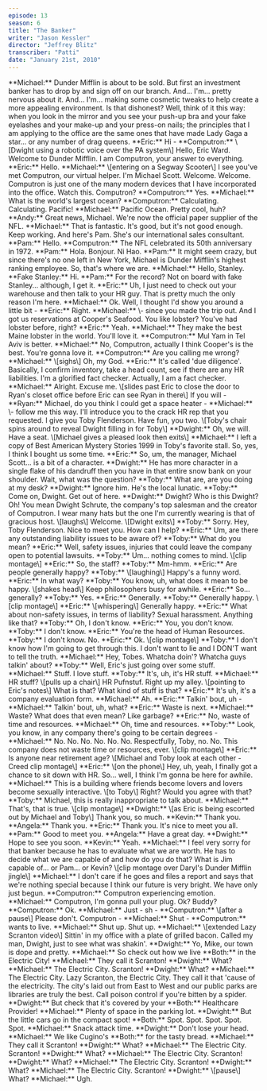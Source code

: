 ```yaml
---
episode: 13
season: 6
title: "The Banker"
writer: "Jason Kessler"
director: "Jeffrey Blitz"
transcriber: "Patti"
date: "January 21st, 2010"
---
```


<Scene>
**Michael:** Dunder Mifflin is about to be sold. But first an investment banker has to drop by and sign off on our branch. And... I'm... pretty nervous about it. And... I'm... making some cosmetic tweaks to help create a more appealing environment. Is that dishonest? Well, think of it this way: when you look in the mirror and you see your push-up bra and your fake eyelashes and your make-up and your press-on nails; the principles that I am applying to the office are the same ones that have made Lady Gaga a star... or any number of drag queens.  
</Scene>
<Scene>
**Eric:** Hi -  
**Computron:** \[Dwight using a robotic voice over the PA system\] Hello, Eric Ward. Welcome to Dunder Mifflin. I am Computron, your answer to everything.  
**Eric:** Hello.  
**Michael:** \[entering on a Segway Scooter\] I see you've met Computron, our virtual helper. I'm Michael Scott. Welcome. Welcome. Computron is just one of the many modern devices that I have incorporated into the office. Watch this. Computron?  
**Computron:** Yes.  
**Michael:** What is the world's largest ocean?  
**Computron:** Calculating. Calculating. Pacific!  
**Michael:** Pacific Ocean. Pretty cool, huh?  
**Andy:** Great news, Michael. We're now the official paper supplier of the NFL.  
**Michael:** That is fantastic. It's good, but it's not good enough. Keep working. And here's Pam. She's our international sales consultant.  
**Pam:** Hello.  
**Computron:** The NFL celebrated its 50th anniversary in 1972.  
**Pam:** Hola. Bonjour. Ni Hao.  
</Scene>
<Scene>
**Pam:** It might seem crazy, but since there's no one left in New York, Michael is Dunder Mifflin's highest ranking employee. So, that's where we are.  
</Scene>
<Scene>
**Michael:** Hello, Stanley.  
**Fake Stanley:** Hi.  
</Scene>
<Scene>
**Pam:** For the record? Not on board with fake Stanley... although, I get it.  
</Scene>
<Scene>
**Eric:** Uh, I just need to check out your warehouse and then talk to your HR guy. That is pretty much the only reason I'm here.  
**Michael:** Ok. Well, I thought I'd show you around a little bit -   
**Eric:** Right.  
**Michael:** \- since you made the trip out. And I got us reservations at Cooper's Seafood. You like lobster? You've had lobster before, right?  
**Eric:** Yeah.  
**Michael:** They make the best Maine lobster in the world. You'll love it.  
**Computron:** Mul Yam in Tel Aviv is better.  
**Michael:** No, Computron, actually I think Cooper's is the best. You're gonna love it.  
**Computron:** Are you calling me wrong?  
**Michael:** \[sighs\] Oh, my God.  
</Scene>
<Scene>
**Eric:** It's called 'due diligence'. Basically, I confirm inventory, take a head count, see if there are any HR liabilities. I'm a glorified fact checker. Actually, I am a fact checker.  
</Scene>
<Scene>
**Michael:** Alright. Excuse me. \[slides past Eric to close the door to Ryan's closet office before Eric can see Ryan in there\] If you will -  
**Ryan:** Michael, do you think I could get a space heater -   
**Michael:** \- follow me this way. I'll introduce you to the crack HR rep that you requested. I give you Toby Flenderson. Have fun, you two. \[Toby's chair spins around to reveal Dwight filling in for Toby\]  
**Dwight:** Oh, we will. Have a seat. \[Michael gives a pleased look then exits\]  
</Scene>
<Scene>
**Michael:** I left a copy of Best American Mystery Stories 1999 in Toby's favorite stall. So, yes, I think I bought us some time.  
</Scene>
<Scene>
**Eric:** So, um, the manager, Michael Scott... is a bit of a character.  
**Dwight:** He has more character in a single flake of his dandruff then you have in that entire snow bank on your shoulder. Wait, what was the question?  
**Toby:** What are, are you doing at my desk?  
**Dwight:** Ignore him. He's the local lunatic.  
**Toby:** Come on, Dwight. Get out of here.  
**Dwight:** Dwight? Who is this Dwight? Oh! You mean Dwight Schrute, the company's top salesman and the creator of Computron. I wear many hats but the one I'm currently wearing is that of gracious host. \[laughs\] Welcome. \[Dwight exits\]  
**Toby:** Sorry. Hey, Toby Flenderson. Nice to meet you. How can I help?  
**Eric:** Um, are there any outstanding liability issues to be aware of?  
**Toby:** What do you mean?  
**Eric:** Well, safety issues, injuries that could leave the company open to potential lawsuits.  
**Toby:** Um... nothing comes to mind. \[clip montage\]  
</Scene>
<Scene>
**Eric:** So, the staff?   
**Toby:** Mm-hmm.  
**Eric:** Are people generally happy?  
**Toby:** \[laughing\] Happy's a funny word.  
**Eric:** In what way?  
**Toby:** You know, uh, what does it mean to be happy. \[shakes head\] Keep philosophers busy for awhile.  
**Eric:** So... generally?  
**Toby:** Yes.  
**Eric:** Generally.  
**Toby:** Generally happy. \[clip montage\]  
**Eric:** \[whispering\] Generally happy.  
</Scene>
<Scene>
**Eric:** What about non-safety issues, in terms of liability? Sexual harassment. Anything like that?   
**Toby:** Oh, I don't know.  
**Eric:** You, you don't know.  
**Toby:** I don't know.  
**Eric:** You're the head of Human Resources.  
**Toby:** I don't know. No.  
**Eric:** Ok. \[clip montage\]  
</Scene>
<Scene>
**Toby:** I don't know how I'm going to get through this. I don't want to lie and I DON'T want to tell the truth.  
</Scene>
<Scene>
**Michael:** Hey, Tobes. Whatcha doin'? Whatcha guys talkin' about?  
**Toby:** Well, Eric's just going over some stuff.  
**Michael:** Stuff. I love stuff.  
**Toby:** It's, uh, it's HR stuff.  
**Michael:** HR stuff? \[pulls up a chair\] HR Pufnstuf. Right up my alley. \[pointing to Eric's notes\] What is that? What kind of stuff is that?  
**Eric:** It's uh, it's a company evaluation form.  
**Michael:** Ah.  
**Eric:** Talkin' bout, uh -   
**Michael:** Talkin' bout, uh, what?  
**Eric:** Waste is next.  
**Michael:** Waste? What does that even mean? Like garbage?  
**Eric:** No, waste of time and resources.  
**Michael:** Oh, time and resources.  
**Toby:** Look, you know, in any company there's going to be certain degrees -   
**Michael:** No. No. No. No. No. No. Respectfully, Toby, no. No. This company does not waste time or resources, ever. \[clip montage\]  
</Scene>
<Scene>
**Eric:** Is anyone near retirement age? \[Michael and Toby look at each other - Creed clip montage\]  
</Scene>
<Scene>
**Eric:** \[on the phone\] Hey, uh, yeah, I finally got a chance to sit down with HR. So... well, I think I'm gonna be here for awhile.  
</Scene>
<Scene>
**Michael:** This is a building where friends become lovers and lovers become sexually interactive. \[to Toby\] Right? Would you agree with that?  
**Toby:** Michael, this is really inappropriate to talk about.  
**Michael:** That's, that is true. \[clip montage\]  
</Scene>
<Scene>
**Dwight:** \[as Eric is being escorted out by Michael and Toby\] Thank you, so much.  
**Kevin:** Thank you.  
**Angela:** Thank you.  
**Eric:** Thank you. It's nice to meet you all.  
**Pam:** Good to meet you.  
**Angela:** Have a great day.  
**Dwight:** Hope to see you soon.  
**Kevin:** Yeah.  
</Scene>
<Scene>
**Michael:** I feel very sorry for that banker because he has to evaluate what we are worth. He has to decide what we are capable of and how do you do that? What is Jim capable of... or Pam... or Kevin? \[clip montage over Daryl's Dunder Mifflin jingle\]  
</Scene>
<Scene>
**Michael:** I don't care if he goes and files a report and says that we're nothing special because I think our future is very bright. We have only just begun.  
**Computron:** Computron experiencing emotion.  
**Michael:** Computron, I'm gonna pull your plug. Ok? Buddy?  
**Computron:** Ok.  
**Michael:** Just - sh -  
**Computron:** \[after a pause\] Please don't. Computron -  
**Michael:** Shut -   
**Computron:** wants to live.  
**Michael:** Shut up. Shut up.  
</Scene>
<Scene>
**Michael:** \[extended Lazy Scranton video\] Sittin' in my office with a plate of grilled bacon. Called my man, Dwight, just to see what was shakin'.  
**Dwight:** Yo, Mike, our town is dope and pretty.  
**Michael:** So check out how we live  
**Both:** in the Electric City!  
**Michael:** They call it Scranton!  
**Dwight:** What?  
**Michael:** The Electric City. Scranton!  
**Dwight:** What?  
**Michael:** The Electric City. Lazy Scranton, the Electric City. They call it that 'cause of the electricity. The city's laid out from East to West and our public parks are libraries are truly the best. Call poison control if you're bitten by a spider.  
**Dwight:** But check that it's covered by your  
**Both:** Healthcare Provider!  
**Michael:** Plenty of space in the parking lot.  
**Dwight:** But the little cars go in the compact spot!   
**Both:** Spot. Spot. Spot. Spot. Spot.  
**Michael:** Snack attack time.  
**Dwight:** Don't lose your head.  
**Michael:** We like Cugino's  
**Both:** for the tasty bread.  
**Michael:** They call it Scranton!  
**Dwight:** What?  
**Michael:** The Electric City. Scranton!  
**Dwight:** What?  
**Michael:** The Electric City. Scranton!  
**Dwight:** What?  
**Michael:** The Electric City. Scranton!  
**Dwight:** What?  
**Michael:** The Electric City. Scranton!  
**Dwight:** \[pause\] What?  
**Michael:** Ugh.  
</Scene>
